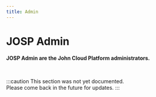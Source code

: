 ```yaml
---
title: Admin
---
```

# JOSP Admin


<WhatIntro
logo_path="/img/icons/Admin_Icon_250.png">

**JOSP Admin are the John Cloud Platform administrators.**


</WhatIntro>
<br/>

:::caution
This section was not yet documented.<br/>
Please come back in the future for updates.
:::

